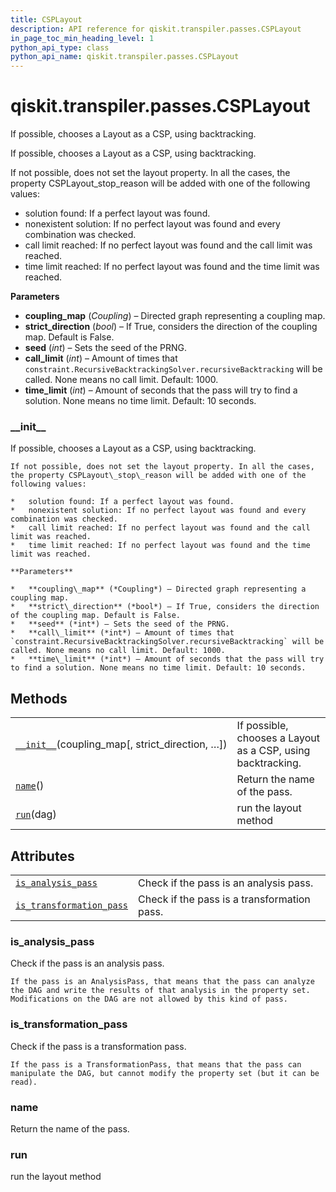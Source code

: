 ```yaml
---
title: CSPLayout
description: API reference for qiskit.transpiler.passes.CSPLayout
in_page_toc_min_heading_level: 1
python_api_type: class
python_api_name: qiskit.transpiler.passes.CSPLayout
---
```


# qiskit.transpiler.passes.CSPLayout

<Class id="qiskit.transpiler.passes.CSPLayout" isDedicatedPage={true} github="https://github.com/qiskit/qiskit/tree/stable/0.17/qiskit/transpiler/passes/layout/csp_layout.py" signature="CSPLayout(*args, **kwargs)">
  If possible, chooses a Layout as a CSP, using backtracking.

  If possible, chooses a Layout as a CSP, using backtracking.

  If not possible, does not set the layout property. In all the cases, the property CSPLayout\_stop\_reason will be added with one of the following values:

  *   solution found: If a perfect layout was found.
  *   nonexistent solution: If no perfect layout was found and every combination was checked.
  *   call limit reached: If no perfect layout was found and the call limit was reached.
  *   time limit reached: If no perfect layout was found and the time limit was reached.

  **Parameters**

  *   **coupling\_map** (*Coupling*) – Directed graph representing a coupling map.
  *   **strict\_direction** (*bool*) – If True, considers the direction of the coupling map. Default is False.
  *   **seed** (*int*) – Sets the seed of the PRNG.
  *   **call\_limit** (*int*) – Amount of times that `constraint.RecursiveBacktrackingSolver.recursiveBacktracking` will be called. None means no call limit. Default: 1000.
  *   **time\_limit** (*int*) – Amount of seconds that the pass will try to find a solution. None means no time limit. Default: 10 seconds.

  ### \_\_init\_\_

  <Function id="qiskit.transpiler.passes.CSPLayout.__init__" name="__init__" signature="__init__(coupling_map, strict_direction=False, seed=None, call_limit=1000, time_limit=10)">
    If possible, chooses a Layout as a CSP, using backtracking.

    If not possible, does not set the layout property. In all the cases, the property CSPLayout\_stop\_reason will be added with one of the following values:

    *   solution found: If a perfect layout was found.
    *   nonexistent solution: If no perfect layout was found and every combination was checked.
    *   call limit reached: If no perfect layout was found and the call limit was reached.
    *   time limit reached: If no perfect layout was found and the time limit was reached.

    **Parameters**

    *   **coupling\_map** (*Coupling*) – Directed graph representing a coupling map.
    *   **strict\_direction** (*bool*) – If True, considers the direction of the coupling map. Default is False.
    *   **seed** (*int*) – Sets the seed of the PRNG.
    *   **call\_limit** (*int*) – Amount of times that `constraint.RecursiveBacktrackingSolver.recursiveBacktracking` will be called. None means no call limit. Default: 1000.
    *   **time\_limit** (*int*) – Amount of seconds that the pass will try to find a solution. None means no time limit. Default: 10 seconds.
  </Function>

  ## Methods

  |                                                                                                                                                  |                                                             |
  | ------------------------------------------------------------------------------------------------------------------------------------------------ | ----------------------------------------------------------- |
  | [`__init__`](#qiskit.transpiler.passes.CSPLayout.__init__ "qiskit.transpiler.passes.CSPLayout.__init__")(coupling\_map\[, strict\_direction, …]) | If possible, chooses a Layout as a CSP, using backtracking. |
  | [`name`](#qiskit.transpiler.passes.CSPLayout.name "qiskit.transpiler.passes.CSPLayout.name")()                                                   | Return the name of the pass.                                |
  | [`run`](#qiskit.transpiler.passes.CSPLayout.run "qiskit.transpiler.passes.CSPLayout.run")(dag)                                                   | run the layout method                                       |

  ## Attributes

  |                                                                                                                                                    |                                             |
  | -------------------------------------------------------------------------------------------------------------------------------------------------- | ------------------------------------------- |
  | [`is_analysis_pass`](#qiskit.transpiler.passes.CSPLayout.is_analysis_pass "qiskit.transpiler.passes.CSPLayout.is_analysis_pass")                   | Check if the pass is an analysis pass.      |
  | [`is_transformation_pass`](#qiskit.transpiler.passes.CSPLayout.is_transformation_pass "qiskit.transpiler.passes.CSPLayout.is_transformation_pass") | Check if the pass is a transformation pass. |

  ### is\_analysis\_pass

  <Function id="qiskit.transpiler.passes.CSPLayout.is_analysis_pass" name="is_analysis_pass" signature="property is_analysis_pass">
    Check if the pass is an analysis pass.

    If the pass is an AnalysisPass, that means that the pass can analyze the DAG and write the results of that analysis in the property set. Modifications on the DAG are not allowed by this kind of pass.
  </Function>

  ### is\_transformation\_pass

  <Function id="qiskit.transpiler.passes.CSPLayout.is_transformation_pass" name="is_transformation_pass" signature="property is_transformation_pass">
    Check if the pass is a transformation pass.

    If the pass is a TransformationPass, that means that the pass can manipulate the DAG, but cannot modify the property set (but it can be read).
  </Function>

  ### name

  <Function id="qiskit.transpiler.passes.CSPLayout.name" name="name" signature="name()">
    Return the name of the pass.
  </Function>

  ### run

  <Function id="qiskit.transpiler.passes.CSPLayout.run" name="run" signature="run(dag)">
    run the layout method
  </Function>
</Class>

